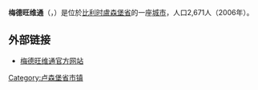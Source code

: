 {{Unreferenced|time=2018-08-13T05:44:55+00:00}}
'''梅德旺维通'''（{{lang-fr|Meix-devant-Virton}}，{{lang-wa|Méch-divant-Vierton}}）是位於[[比利时|比利时]][[盧森堡省|盧森堡省]]的一座[[城市|城市]]，人口2,671人（2006年）。

== 外部链接 ==
*[http://www.meix-devant-virton.be/ 梅德旺维通官方网站] {{Wayback|url=http://www.meix-devant-virton.be/ |date=20080629101709 }}

{{卢森堡省市区}}
{{Belgium-geo-stub}}

{{DEFAULTSORT:Meix-devant-Virton}}

[[Category:卢森堡省市镇|Category:卢森堡省市镇]]
